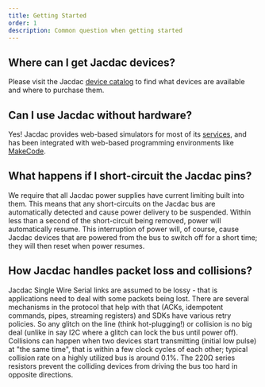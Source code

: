 ```yaml
---
title: Getting Started
order: 1
description: Common question when getting started
---
```


## Where can I get Jacdac devices?

Please visit the Jacdac [device catalog](/devices) to find what devices are available and where to purchase them.

## Can I use Jacdac without hardware?

Yes! Jacdac provides web-based simulators for most of its [services](/services),
and has been integrated with web-based programming environments like [MakeCode](/clients/makecode).

## What happens if I short-circuit the Jacdac pins?

We require that all Jacdac power supplies have current limiting built into them. This means that any short-circuits on the Jacdac bus are automatically detected and cause power delivery to be suspended. Within less than a second of the short-circuit being removed, power will automatically resume. This interruption of power will, of course, cause Jacdac devices that are powered from the bus to switch off for a short time; they will then reset when power resumes.

## How Jacdac handles packet loss and collisions?

Jacdac Single Wire Serial links are assumed to be lossy - that is applications need to deal with some packets being lost.
There are several mechanisms in the protocol that help with that (ACKs, idempotent commands, pipes, streaming registers)
and SDKs have various retry policies.
So any glitch on the line (think hot-plugging!) or collision is no big deal (unlike in say I2C where a glitch can lock the bus until power off).
Collisions can happen when two devices start transmitting (initial low pulse) at "the same time", that is within a few clock
cycles of each other; typical collision rate on a highly utilized bus is around 0.1%.
The 220Ω series resistors prevent the colliding devices from driving the bus too hard in opposite directions.
